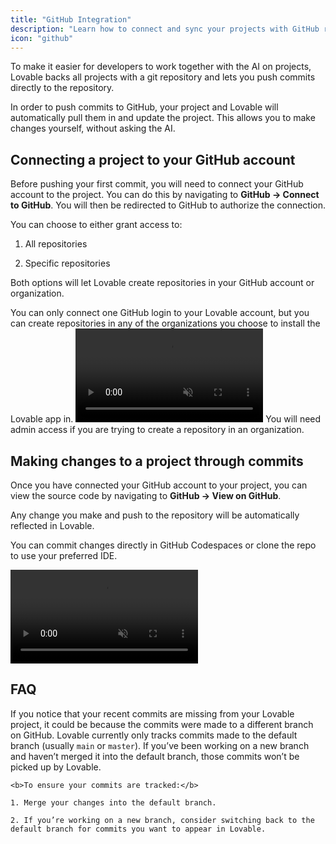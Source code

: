 ```yaml
---
title: "GitHub Integration"
description: "Learn how to connect and sync your projects with GitHub repositories"
icon: "github"
---
```


To make it easier for developers to work together with the AI on projects, Lovable backs all projects with a git repository and lets you push commits directly to the repository.

In order to push commits to GitHub, your project and Lovable will automatically pull them in and update the project. This allows you to make changes yourself, without asking the AI.

## Connecting a project to your GitHub account

Before pushing your first commit, you will need to connect your GitHub account to the project. You can do this by navigating to **GitHub → Connect to GitHub**. You will then be redirected to GitHub to authorize the connection.

You can choose to either grant access to:

1. All repositories

2. Specific repositories

Both options will let Lovable create repositories in your GitHub account or organization.

<Note>
  You can only connect one GitHub login to your Lovable account, but you can
  create repositories in any of the organizations you choose to install the
  Lovable app in.
</Note>

<Frame>
  <video autoPlay controls loop muted className="w-full">
    <source src="/assets/connect-to-github.mp4" type="video/mp4" />
  </video>
</Frame>

<Warning>
  You will need admin access if you are trying to create a repository in an
  organization.
</Warning>

## Making changes to a project through commits

Once you have connected your GitHub account to your project, you can view the source code by navigating to **GitHub → View on GitHub**.

Any change you make and push to the repository will be automatically reflected in Lovable.

You can commit changes directly in GitHub Codespaces or clone the repo to use your preferred IDE.

<Frame>
  <video autoPlay controls loop muted className="w-full">
    <source src="/assets/sync-commits.mp4" type="video/mp4" />
  </video>
</Frame>

## FAQ

<AccordionGroup>
  <Accordion title="Why are my recent commits not showing up in my Lovable project?">
    If you notice that your recent commits are missing from your Lovable project, it could be because the commits were made to a different branch on GitHub. Lovable currently only tracks commits made to the default branch (usually <code>main</code> or <code>master</code>). If you’ve been working on a new branch and haven’t merged it into the default branch, those commits won’t be picked up by Lovable.

    <b>To ensure your commits are tracked:</b>

    1. Merge your changes into the default branch.

    2. If you’re working on a new branch, consider switching back to the default branch for commits you want to appear in Lovable.
  </Accordion>
</AccordionGroup>